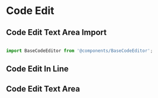 

<Meta title="Components/From/CodeEditor" component={BaseCodeEditor} />



# Code Edit

## Code Edit Text Area Import

```jsx

import BaseCodeEditor from '@components/BaseCodeEditor';


```

## Code Edit In Line
<Canvas>
  <BaseCodeEditor
    defaultValue = 'var myVar = customVars.myOpntionOne()'
    onChange = {console.log}
    customCSSClass = ''
    placeholder='my placeholder'
    plugins = {[
      {
        "name": "customVars",
        "isModule": true,
        "decorationClass": "code-tag code-editor-hl-formula",
        "options": {
            "myOpntionOne()": "customVars"
        },
        "matchRegex": /customVars\.(myOpntionOne())\b\((.*?)\)/g
      }
    ]}    
  />  
</Canvas>  

## Code Edit Text Area
<Canvas>
  <BaseCodeEditor 
    defaultValue = '{}'
    onChange = {console.log}
    customCSSClass = 'h-96 w-full !bg-white'
    placeholder='my placeholder'
    plugins = {[
      {
        "name": "customVars",
        "isModule": true,
        "decorationClass": "code-tag code-editor-hl-formula",
        "options": {
            "myOpntionOne()": "customVars"
        },
        "matchRegex": /customVars\.(myOpntionOne())\b\((.*?)\)/g
      }
    ]}    
  />
</Canvas>

